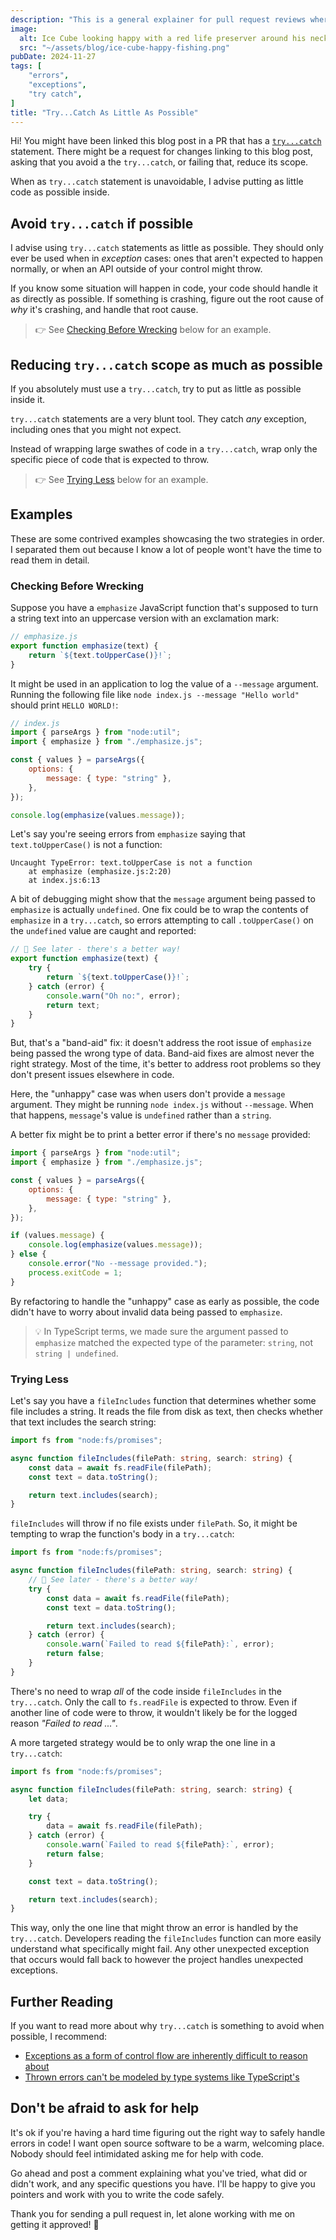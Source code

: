 ```yaml
---
description: "This is a general explainer for pull request reviews where a try...catch statement is used more than I think it needs to be."
image:
  alt: Ice Cube looking happy with a red life preserver around his neck
  src: "~/assets/blog/ice-cube-happy-fishing.png"
pubDate: 2024-11-27
tags: [
	"errors",
	"exceptions",
	"try catch",
]
title: "Try...Catch As Little As Possible"
---
```



Hi!
You might have been linked this blog post in a PR that has a [`try...catch`](https://developer.mozilla.org/en-US/docs/Web/JavaScript/Reference/Statements/try...catch) statement.
There might be a request for changes linking to this blog post, asking that you avoid a the `try...catch`, or failing that, reduce its scope.

When as `try...catch` statement is unavoidable, I advise putting as little code as possible inside.

<LabeledVideo
	alt="Zach Galifanakis from 'The Hangover' angrily saying 'check yourself... before you wreck yourself'."
	description="Listen to Alan. Knowing the correct ways of self-checking will reduce occurrences of self-wrecking."
	original="https://tenor.com/view/hangover-gif-12838870"
	src={checkYourselfBeforeYouWreckYourselfZach}
/>

## Avoid `try...catch` if possible

I advise using `try...catch` statements as little as possible.
They should only ever be used when in _exception_ cases: ones that aren't expected to happen normally, or when an API outside of your control might throw.

If you know some situation will happen in code, your code should handle it as directly as possible.
If something is crashing, figure out the root cause of _why_ it's crashing, and handle that root cause.

> 👉 See [Checking Before Wrecking](#checking-before-wrecking) below for an example.

## Reducing `try...catch` scope as much as possible

If you absolutely must use a `try...catch`, try to put as little as possible inside it.

`try...catch` statements are a very blunt tool.
They catch _any_ exception, including ones that you might not expect.

Instead of wrapping large swathes of code in a `try...catch`, wrap only the specific piece of code that is expected to throw.

> 👉 See [Trying Less](#trying-less) below for an example.

<LabeledVideo
	alt="Sara Ramirez as Callie Torres in 'Grey\'s Anatomy' saying 'check yourself before you wreck yourself'."
	description="Callie Torres is a doctor, so she knows. Self-checks will prevent self-wrecks."
	original="https://tenor.com/view/callietorres-greysanatomy-sararamirez-check-yourself-before-you-wreck-yourself-gif-5961639"
	src={checkYourselfBeforeYouWreckYourselfCallie}
/>

## Examples

These are some contrived examples showcasing the two strategies in order.
I separated them out because I know a lot of people wont't have the time to read them in detail.

### Checking Before Wrecking

Suppose you have a `emphasize` JavaScript function that's supposed to turn a string text into an uppercase version with an exclamation mark:

```js
// emphasize.js
export function emphasize(text) {
	return `${text.toUpperCase()}!`;
}
```

It might be used in an application to log the value of a `--message` argument.
Running the following file like `node index.js --message "Hello world"` should print `HELLO WORLD!`:

```js
// index.js
import { parseArgs } from "node:util";
import { emphasize } from "./emphasize.js";

const { values } = parseArgs({
	options: {
		message: { type: "string" },
	},
});

console.log(emphasize(values.message));
```

Let's say you're seeing errors from `emphasize` saying that `text.toUpperCase()` is not a function:

```plaintext
Uncaught TypeError: text.toUpperCase is not a function
    at emphasize (emphasize.js:2:20)
    at index.js:6:13
```

A bit of debugging might show that the `message` argument being passed to `emphasize` is actually `undefined`.
One fix could be to wrap the contents of `emphasize` in a `try...catch`, so errors attempting to call `.toUpperCase()` on the `undefined` value are caught and reported:

```js
// 🛑 See later - there's a better way!
export function emphasize(text) {
	try {
		return `${text.toUpperCase()}!`;
	} catch (error) {
		console.warn("Oh no:", error);
		return text;
	}
}
```

But, that's a "band-aid" fix: it doesn't address the root issue of `emphasize` being passed the wrong type of data.
Band-aid fixes are almost never the right strategy.
Most of the time, it's better to address root problems so they don't present issues elsewhere in code.

Here, the "unhappy" case was when users don't provide a `message` argument.
They might be running `node index.js` without `--message`.
When that happens, `message`'s value is `undefined` rather than a `string`.

A better fix might be to print a better error if there's no `message` provided:

```js
import { parseArgs } from "node:util";
import { emphasize } from "./emphasize.js";

const { values } = parseArgs({
	options: {
		message: { type: "string" },
	},
});

if (values.message) {
	console.log(emphasize(values.message));
} else {
	console.error("No --message provided.");
	process.exitCode = 1;
}
```

By refactoring to handle the "unhappy" case as early as possible, the code didn't have to worry about invalid data being passed to `emphasize`.

> 💡 In TypeScript terms, we made sure the argument passed to `emphasize` matched the expected type of the parameter: `string`, not `string | undefined`.

### Trying Less

Let's say you have a `fileIncludes` function that determines whether some file includes a string.
It reads the file from disk as text, then checks whether that text includes the search string:

```ts
import fs from "node:fs/promises";

async function fileIncludes(filePath: string, search: string) {
	const data = await fs.readFile(filePath);
	const text = data.toString();

	return text.includes(search);
}
```

`fileIncludes` will throw if no file exists under `filePath`.
So, it might be tempting to wrap the function's body in a `try...catch`:

```ts
import fs from "node:fs/promises";

async function fileIncludes(filePath: string, search: string) {
	// 🛑 See later - there's a better way!
	try {
		const data = await fs.readFile(filePath);
		const text = data.toString();

		return text.includes(search);
	} catch (error) {
		console.warn(`Failed to read ${filePath}:`, error);
		return false;
	}
}
```

There's no need to wrap _all_ of the code inside `fileIncludes` in the `try...catch`.
Only the call to `fs.readFile` is expected to throw.
Even if another line of code were to throw, it wouldn't likely be for the logged reason _"Failed to read ..."_.

A more targeted strategy would be to only wrap the one line in a `try...catch`:

```ts
import fs from "node:fs/promises";

async function fileIncludes(filePath: string, search: string) {
	let data;

	try {
		data = await fs.readFile(filePath);
	} catch (error) {
		console.warn(`Failed to read ${filePath}:`, error);
		return false;
	}

	const text = data.toString();

	return text.includes(search);
}
```

This way, only the one line that might throw an error is handled by the `try...catch`.
Developers reading the `fileIncludes` function can more easily understand what specifically might fail.
Any other unexpected exception that occurs would fall back to however the project handles unexpected exceptions.

<LabeledVideo
	alt="Ice Cube in 'Check Yo Self' saying 'check yourself before you wreck yourself'."
	description="Ice Cube's been saying this for years. Remembering to check is an essential step for avoiding a wreck."
	original="https://tenor.com/view/wreck-check-yourself-before-you-wreck-yourself-check-yo-self-ice-cube-gif-5076649"
	src={checkYourselfBeforeYouWreckYourselfIce}
/>

## Further Reading

If you want to read more about why `try...catch` is something to avoid when possible, I recommend:

- [Exceptions as a form of control flow are inherently difficult to reason about](https://softwareengineering.stackexchange.com/questions/189222/are-exceptions-as-control-flow-considered-a-serious-antipattern-if-so-why)
- [Thrown errors can't be modeled by type systems like TypeScript's](https://www.learningtypescript.com/articles/why-typescript-doesnt-include-a-throws-keyword)

## Don't be afraid to ask for help

It's ok if you're having a hard time figuring out the right way to safely handle errors in code!
I want open source software to be a warm, welcoming place.
Nobody should feel intimidated asking me for help with code.

Go ahead and post a comment explaining what you've tried, what did or didn't work, and any specific questions you have.
I'll be happy to give you pointers and work with you to write the code safely.

Thank you for sending a pull request in, let alone working with me on getting it approved! 💙
